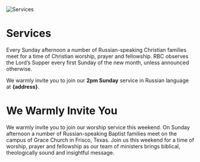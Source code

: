 
<img src="/img/frontpage.jpg" alt="Services" />

# Services

Every Sunday afternoon a number of Russian-speaking Christian families meet for a time of Christian worship, prayer and fellowship. RBC observes the Lord’s Supper every first Sunday of the new month, unless announced otherwise.

We warmly invite you to join our **2pm Sunday** service in Russian language at **{address}**.

# We Warmly Invite You

We warmly invite you to join our worship service this weekend. On Sunday afternoon a number of Russian-speaking Baptist families meet on the campus of Grace Church in Frisco, Texas. Join us this weekend for a time of worship, prayer and fellowship as our team of ministers brings biblical, theologically sound and insightful message.
